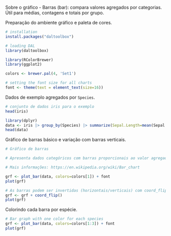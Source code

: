 Sobre o gráfico
- Barras (bar): compara valores agregados por categorias. Útil para médias, contagens e totais por grupo.

Preparação do ambiente gráfico e paleta de cores.
```r
# installation 
install.packages("daltoolbox")

# loading DAL
library(daltoolbox) 
```

```r
library(RColorBrewer)
library(ggplot2)

colors <- brewer.pal(4, 'Set1')

# setting the font size for all charts
font <- theme(text = element_text(size=16))
```

Dados de exemplo agregados por `Species`.
```r
# conjunto de dados iris para o exemplo
head(iris)
```

```r
library(dplyr)
data <- iris |> group_by(Species) |> summarize(Sepal.Length=mean(Sepal.Length))
head(data)
```

Gráfico de barras básico e variação com barras verticais.
```r
# Gráfico de barras

# Apresenta dados categóricos com barras proporcionais ao valor agregado (contagem, média, etc.).

# Mais informações: https://en.wikipedia.org/wiki/Bar_chart

grf <- plot_bar(data, colors=colors[1]) + font
plot(grf)
```

```r
# As barras podem ser invertidas (horizontais/verticais) com coord_flip().
grf <- grf + coord_flip()
plot(grf)
```

Colorindo cada barra por espécie.
```r
# Bar graph with one color for each species
grf <- plot_bar(data, colors=colors[1:3]) + font
plot(grf)
```
